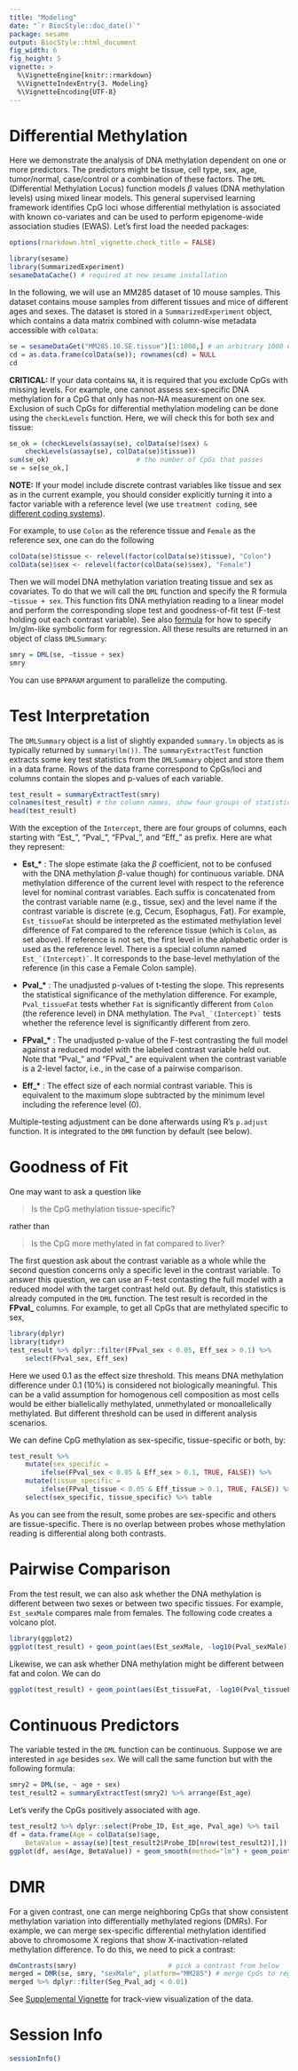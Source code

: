 ```yaml
---
title: "Modeling"
date: "`r BiocStyle::doc_date()`"
package: sesame
output: BiocStyle::html_document
fig_width: 6
fig_height: 5
vignette: >
  %\VignetteEngine{knitr::rmarkdown}
  %\VignetteIndexEntry{3. Modeling}
  %\VignetteEncoding{UTF-8}
---
```


# Differential Methylation

Here we demonstrate the analysis of DNA methylation dependent on one or more
predictors. The predictors might be tissue, cell type, sex, age, tumor/normal,
case/control or a combination of these factors.  The `DML` (Differential
Methylation Locus) function models $\beta$ values (DNA methylation levels)
using mixed linear models. This general supervised learning framework
identifies CpG loci whose differential methylation is associated with known
co-variates and can be used to perform epigenome-wide association studies
(EWAS). Let's first load the needed packages:

```r
options(rmarkdown.html_vignette.check_title = FALSE)
```

```r
library(sesame)
library(SummarizedExperiment)
sesameDataCache() # required at new sesame installation
```

In the following, we will use an MM285 dataset of 10 mouse samples.  This
dataset contains mouse samples from different tissues and mice of different
ages and sexes.  The dataset is stored in a `SummarizedExperiment` object,
which contains a data matrix combined with column-wise metadata accessible with
`colData`:

```r
se = sesameDataGet("MM285.10.SE.tissue")[1:1000,] # an arbitrary 1000 CpGs
cd = as.data.frame(colData(se)); rownames(cd) = NULL
cd
```

**CRITICAL:** If your data contains `NA`, it is required that you exclude CpGs
with missing levels. For example, one cannot assess sex-specific DNA
methylation for a CpG that only has non-NA measurement on one sex. Exclusion
of such CpGs for differential methylation modeling can be done using the
`checkLevels` function. Here, we will check this for both sex and tissue:

```r
se_ok = (checkLevels(assay(se), colData(se)$sex) &
    checkLevels(assay(se), colData(se)$tissue))
sum(se_ok)                      # the number of CpGs that passes
se = se[se_ok,]
```

**NOTE:** If your model include discrete contrast variables like tissue and
sex as in the current example, you should consider explicitly turning it into a
factor variable with a reference level (we use `treatment coding`, see
[different coding systems](
https://stats.idre.ucla.edu/r/library/r-library-contrast-coding-systems-
for-categorical-variables/)).

For example, to use `Colon` as the
reference tissue and `Female` as the reference sex, one can do the following

```r
colData(se)$tissue <- relevel(factor(colData(se)$tissue), "Colon")
colData(se)$sex <- relevel(factor(colData(se)$sex), "Female")
```

Then we will model DNA methylation variation treating tissue and sex as
covariates. To do that we will call the `DML` function and specify the R
formula `~tissue + sex`. This function fits DNA methylation reading to a linear
model and perform the corresponding slope test and goodness-of-fit test (F-test
holding out each contrast variable). See also
[formula](https://stat.ethz.ch/R-manual/R-devel/library/stats/html/formula.html)
for how to specify lm/glm-like symbolic form for regression. All these results
are returned in an object of class `DMLSummary`:

```r
smry = DML(se, ~tissue + sex)
smry
```

You can use `BPPARAM` argument to parallelize the computing.

# Test Interpretation

The `DMLSummary` object is a list of slightly expanded `summary.lm` objects as
is typically returned by `summary(lm())`. The `summaryExtractTest` function
extracts some key test statistics from the `DMLSummary` object and store them
in a data frame. Rows of the data frame correspond to CpGs/loci and columns
contain the slopes and p-values of each variable.

```r
test_result = summaryExtractTest(smry)
colnames(test_result) # the column names, show four groups of statistics
head(test_result)
```

With the exception of the `Intercept`, there are four groups of columns, each
starting with "Est_", "Pval_", "FPval_", and "Eff_" as prefix. Here are what
they represent:

* **Est_\*** : The slope estimate (aka the $\beta$ coefficient, not to be
confused with the DNA methylation $\beta$-value though) for continuous
variable. DNA methylation difference of the current level with respect to the
reference level for nominal contrast variables. Each suffix is concatenated
from the contrast variable name (e.g., tissue, sex) and the level name if the
contrast variable is discrete (e.g, Cecum, Esophagus, Fat).  For example,
`Est_tissueFat` should be interpreted as the estimated methylation level
difference of Fat compared to the reference tissue (which is `Colon`, as set
above). If reference is not set, the first level in the alphabetic order is
used as the reference level.  There is a special column named
``Est_`(Intercept)` ``.  It corresponds to the base-level methylation of the
reference (in this case a Female Colon sample).

* **Pval_\*** : The unadjusted p-values of t-testing the slope. This
represents the statistical significance of the methylation difference. For
example, `Pval_tissueFat` tests whether `Fat` is significantly different from
`Colon` (the reference level) in DNA methylation. The ``Pval_`(Intercept)` ``
tests whether the reference level is significantly different from zero.

* **FPval_\*** : The unadjusted p-value of the F-test contrasting the full
model against a reduced model with the labeled contrast variable held out. Note
that "Pval_" and "FPval_" are equivalent when the contrast variable is a
2-level factor, i.e., in the case of a pairwise comparison.

* **Eff_\*** : The effect size of each normial contrast variable. This is
equivalent to the maximum slope subtracted by the minimum level including the
reference level (0).

Multiple-testing adjustment can be done afterwards using R's `p.adjust`
function. It is integrated to the `DMR` function by default (see below).

# Goodness of Fit

One may want to ask a question like

> Is the CpG methylation tissue-specific?

rather than

> Is the CpG more methylated in fat compared to liver?

The first question ask about the contrast variable as a whole while the second
question concerns only a specific level in the contrast variable. To answer
this question, we can use an F-test contasting the full model with a reduced
model with the target contrast held out. By default, this statistics is already
computed in the `DML` function. The test result is recorded in the **FPval_**
columns. For example, to get all CpGs that are methylated specific to sex,

```r
library(dplyr)
library(tidyr)
test_result %>% dplyr::filter(FPval_sex < 0.05, Eff_sex > 0.1) %>%
    select(FPval_sex, Eff_sex)
```

Here we used 0.1 as the effect size threshold. This means DNA methylation
difference under 0.1 (10%) is considered not biologically meaningful. This can
be a valid assumption for homogenous cell composition as most cells would be
either biallelically methylated, unmethylated or monoallelically
methylated. But different threshold can be used in different analysis
scenarios.

We can define CpG methylation as sex-specific, tissue-specific or both, by:

```r
test_result %>%
    mutate(sex_specific =
        ifelse(FPval_sex < 0.05 & Eff_sex > 0.1, TRUE, FALSE)) %>%
    mutate(tissue_specific =
        ifelse(FPval_tissue < 0.05 & Eff_tissue > 0.1, TRUE, FALSE)) %>%
    select(sex_specific, tissue_specific) %>% table
```

As you can see from the result, some probes are sex-specific and others are
tissue-specific. There is no overlap between probes whose methylation reading
is differential along both contrasts.

# Pairwise Comparison

From the test result, we can also ask whether the DNA methylation is different
between two sexes or between two specific tissues. For example, `Est_sexMale`
compares male from females. The following code creates a volcano plot.

```r
library(ggplot2)
ggplot(test_result) + geom_point(aes(Est_sexMale, -log10(Pval_sexMale)))
```

Likewise, we can ask whether DNA methylation might be different between fat
and colon. We can do

```r
ggplot(test_result) + geom_point(aes(Est_tissueFat, -log10(Pval_tissueFat)))
```

# Continuous Predictors

The variable tested in the `DML` function can be continuous.
Suppose we are interested in `age` besides `sex`. We will call the
same function but with the following formula:

```r
smry2 = DML(se, ~ age + sex)
test_result2 = summaryExtractTest(smry2) %>% arrange(Est_age)
```

Let's verify the CpGs positively associated with age.

```r
test_result2 %>% dplyr::select(Probe_ID, Est_age, Pval_age) %>% tail
df = data.frame(Age = colData(se)$age,
    BetaValue = assay(se)[test_result2$Probe_ID[nrow(test_result2)],])
ggplot(df, aes(Age, BetaValue)) + geom_smooth(method="lm") + geom_point()
```

# DMR

For a given contrast, one can merge neighboring CpGs that show consistent
methylation variation into differentially methylated regions (DMRs).
For example, we can merge sex-specific differential methylation identified
above to chromosome X regions that show X-inactivation-related methylation
difference. To do this, we need to pick a contrast:

```r
dmContrasts(smry)                       # pick a contrast from below
merged = DMR(se, smry, "sexMale", platform="MM285") # merge CpGs to regions
merged %>% dplyr::filter(Seg_Pval_adj < 0.01)
```

See [Supplemental
Vignette](https://zhou-lab.github.io/sesame/v1.16/supplemental.html#track) for
track-view visualization of the data.

# Session Info

```r
sessionInfo()
```
